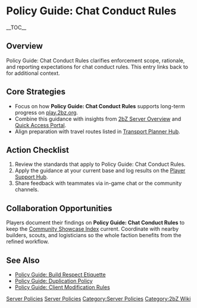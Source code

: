 {{Short description|Policy Guide: Chat Conduct Rules clarifies enforcement scope, rationale, and reporting expectations for chat conduct rules}}
= Policy Guide: Chat Conduct Rules =
{{2bZ Navbox}}
__TOC__

== Overview ==
Policy Guide: Chat Conduct Rules clarifies enforcement scope, rationale, and reporting
expectations for chat conduct rules. This entry links back to [[Category:Server
Policies|Server Policies]] for additional context.

== Core Strategies ==
* Focus on how '''Policy Guide: Chat Conduct Rules''' supports long-term progress on [[play.2bz.org]].
* Combine this guidance with insights from [[2bZ Server Overview]] and [[Quick Access Portal]].
* Align preparation with travel routes listed in [[Transport Planner Hub]].

== Action Checklist ==
# Review the [[Category:Server Policies|Server Policies]] standards that apply to Policy Guide: Chat Conduct Rules.
# Apply the guidance at your current base and log results on the [[Player Support Hub]].
# Share feedback with teammates via in-game chat or the community channels.

== Collaboration Opportunities ==
Players document their findings on '''Policy Guide: Chat Conduct Rules''' to keep the
[[Community Showcase Index]] current. Coordinate with nearby builders, scouts, and
logisticians so the whole faction benefits from the refined workflow.

== See Also ==
* [[Policy Guide: Build Respect Etiquette]]
* [[Policy Guide: Duplication Policy]]
* [[Policy Guide: Client Modification Rules]]

[[Category:Server Policies]]
[[Category:2bZ Wiki]]
